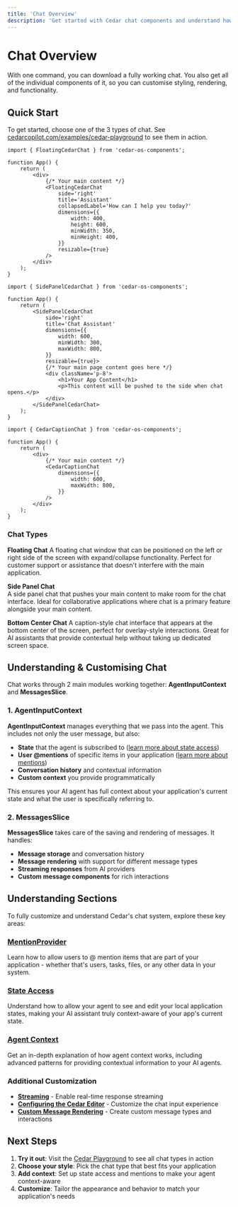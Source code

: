 ```yaml
---
title: 'Chat Overview'
description: 'Get started with Cedar chat components and understand how they work'
---
```


# Chat Overview

With one command, you can download a fully working chat. You also get all of the individual components of it, so you can customise styling, rendering, and functionality.

## Quick Start

To get started, choose one of the 3 types of chat. See [cedarcopilot.com/examples/cedar-playground](https://cedarcopilot.com/examples/cedar-playground) to see them in action.

<CodeGroup>

```tsx Floating Chat
import { FloatingCedarChat } from 'cedar-os-components';

function App() {
	return (
		<div>
			{/* Your main content */}
			<FloatingCedarChat
				side='right'
				title='Assistant'
				collapsedLabel='How can I help you today?'
				dimensions={{
					width: 400,
					height: 600,
					minWidth: 350,
					minHeight: 400,
				}}
				resizable={true}
			/>
		</div>
	);
}
```

```tsx Side Panel Chat
import { SidePanelCedarChat } from 'cedar-os-components';

function App() {
	return (
		<SidePanelCedarChat
			side='right'
			title='Chat Assistant'
			dimensions={{
				width: 600,
				minWidth: 300,
				maxWidth: 800,
			}}
			resizable={true}>
			{/* Your main page content goes here */}
			<div className='p-8'>
				<h1>Your App Content</h1>
				<p>This content will be pushed to the side when chat opens.</p>
			</div>
		</SidePanelCedarChat>
	);
}
```

```tsx Bottom Center Chat
import { CedarCaptionChat } from 'cedar-os-components';

function App() {
	return (
		<div>
			{/* Your main content */}
			<CedarCaptionChat
				dimensions={{
					width: 600,
					maxWidth: 800,
				}}
			/>
		</div>
	);
}
```

</CodeGroup>

### Chat Types

**Floating Chat**
A floating chat window that can be positioned on the left or right side of the screen with expand/collapse functionality. Perfect for customer support or assistance that doesn't interfere with the main application.

**Side Panel Chat**  
A side panel chat that pushes your main content to make room for the chat interface. Ideal for collaborative applications where chat is a primary feature alongside your main content.

**Bottom Center Chat**
A caption-style chat interface that appears at the bottom center of the screen, perfect for overlay-style interactions. Great for AI assistants that provide contextual help without taking up dedicated screen space.

## Understanding & Customising Chat

Chat works through 2 main modules working together: **AgentInputContext** and **MessagesSlice**.

### 1. AgentInputContext

**AgentInputContext** manages everything that we pass into the agent. This includes not only the user message, but also:

- **State** that the agent is subscribed to ([learn more about state access](/getting-started/chat/subscribing-state))
- **User @mentions** of specific items in your application ([learn more about mentions](/getting-started/chat/mentions))
- **Conversation history** and contextual information
- **Custom context** you provide programmatically

This ensures your AI agent has full context about your application's current state and what the user is specifically referring to.

### 2. MessagesSlice

**MessagesSlice** takes care of the saving and rendering of messages. It handles:

- **Message storage** and conversation history
- **Message rendering** with support for different message types
- **Streaming responses** from AI providers
- **Custom message components** for rich interactions

## Understanding Sections

To fully customize and understand Cedar's chat system, explore these key areas:

### [MentionProvider](/getting-started/chat/mentions)

Learn how to allow users to @ mention items that are part of your application - whether that's users, tasks, files, or any other data in your system.

### [State Access](/getting-started/chat/subscribing-state)

Understand how to allow your agent to see and edit your local application states, making your AI assistant truly context-aware of your app's current state.

### [Agent Context](/getting-started/chat/agent-input-context)

Get an in-depth explanation of how agent context works, including advanced patterns for providing contextual information to your AI agents.

### Additional Customization

- **[Streaming](/getting-started/chat/streaming)** - Enable real-time response streaming
- **[Configuring the Cedar Editor](/getting-started/chat/configuring-cedar-editor)** - Customize the chat input experience
- **[Custom Message Rendering](/getting-started/chat/custom-message-rendering)** - Create custom message types and interactions

## Next Steps

1. **Try it out**: Visit the [Cedar Playground](https://cedarcopilot.com/examples/cedar-playground) to see all chat types in action
2. **Choose your style**: Pick the chat type that best fits your application
3. **Add context**: Set up state access and mentions to make your agent context-aware
4. **Customize**: Tailor the appearance and behavior to match your application's needs
